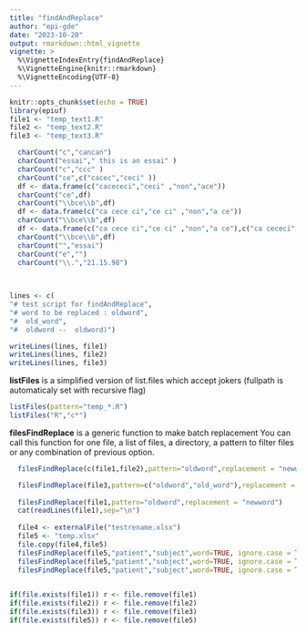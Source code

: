 ```yaml
---
title: "findAndReplace"
author: "epi-gde"
date: "2023-10-20"
output: rmarkdown::html_vignette
vignette: >
  %\VignetteIndexEntry{findAndReplace}
  %\VignetteEngine{knitr::rmarkdown}
  %\VignetteEncoding{UTF-8}
---
```


```r
knitr::opts_chunk$set(echo = TRUE)
library(epiuf)
file1 <- "temp_text1.R"
file2 <- "temp_text2.R"
file3 <- "temp_text3.R"

```



```r
  charCount("c","cancan")
  charCount("essai"," this is an essai" )
  charCount("c","ccc" )
  charCount("ce",c("cacec","ceci" ))
  df <- data.frame(c("cacececi","ceci" ,"non","ace"))
  charCount("ce",df)
  charCount("\\bce\\b",df)
  df <- data.frame(c("ca cece ci","ce ci" ,"non","a ce"))
  charCount("\\bce\\b",df)
  df <- data.frame(c("ca cece ci","ce ci" ,"non","a ce"),c("ca cececi","ce ci" ,"non","ace"))
  charCount("\\bce\\b",df)
  charCount("","essai")
  charCount("e","")
  charCount("\\.","21.15.98")
  
  
```




```r
lines <- c(
"# test script for findAndReplace",
"# word to be replaced : oldword",
"#  old_word",
"#  oldword --  oldword)")

writeLines(lines, file1)
writeLines(lines, file2)
writeLines(lines, file3)
```

**listFiles** is a simplified version of list.files which accept jokers (fullpath is automaticaly set with recursive flag)

```r
listFiles(pattern="temp_*.R")
listFiles("R","c*")
```

**filesFindReplace** is a generic function to make batch replacement You can call this function for one file, a list of files, a directory, a pattern to filter files or any combination of previous option.

```r
  filesFindReplace(c(file1,file2),pattern="oldword",replacement = "newword",listonly=TRUE)

  filesFindReplace(file3,pattern=c("oldword","old_word"),replacement = "newword",listonly=TRUE)
 
  filesFindReplace(file1,pattern="oldword",replacement = "newword")
  cat(readLines(file1),sep="\n")
  
  file4 <- externalFile("testrename.xlsx")
  file5 <- "temp.xlsx"
  file.copy(file4,file5)
  filesFindReplace(file5,"patient","subject",word=TRUE, ignore.case = TRUE, listonly=TRUE)
  filesFindReplace(file5,"patient","subject",word=TRUE, ignore.case = TRUE)
  filesFindReplace(file5,"patient","subject",word=TRUE, ignore.case = TRUE, listonly=TRUE)
 
```

```r
if(file.exists(file1)) r <- file.remove(file1)
if(file.exists(file2)) r <- file.remove(file2)
if(file.exists(file3)) r <- file.remove(file3)
if(file.exists(file5)) r <- file.remove(file5)

```
